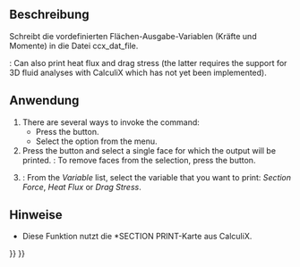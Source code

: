 <languages/>

<div lang="en" dir="ltr" class="mw-content-ltr">
{{Docnav
|[[FEM_ConstraintPlaneRotation|Constraint plane rotation]]
|[[FEM_ConstraintTransform|Constraint transform]]
|[[FEM_Workbench|FEM]]
|IconL=FEM_ConstraintPlaneRotation.svg
|IconR=FEM_ConstraintTransform.svg
|IconC=Workbench_FEM.svg
}}
</div>

<div lang="en" dir="ltr" class="mw-content-ltr">
{{GuiCommandContainer|
{{GuiCommand
|Name=FEM ConstraintSectionPrint
|MenuLocation=Model → Geometrical Analysis Features → Section Print Feature
|Workbenches=[[FEM_Workbench|FEM]]
|Version=0.19
|SeeAlso=
}}
{{GuiCommandFemInfo
|Solvers=CalculiX
}}
}}
</div>

<span id="Description"></span>
==Beschreibung==

Schreibt die vordefinierten Flächen-Ausgabe-Variablen (Kräfte und Momente) in die Datei ccx_dat_file.

<div lang="en" dir="ltr" class="mw-content-ltr">
{{Version|1.0}}: Can also print heat flux and drag stress (the latter requires the support for 3D fluid analyses with CalculiX which has not yet been implemented).
</div>

<span id="Usage"></span>
==Anwendung==

<div lang="en" dir="ltr" class="mw-content-ltr">
# There are several ways to invoke the command:
#* Press the {{Button|[[Image:FEM_ConstraintSectionPrint.svg|16px]] [[FEM_ConstraintSectionPrint|Section Print Feature]]}} button.
#* Select the {{MenuCommand|Model → Geometrical Analysis Features → [[Image:FEM_ConstraintSectionPrint.svg|16px]] Section Print Feature}} option from the menu.
# Press the {{Button|Add}} button and select a single face for which the output will be printed. {{Version|1.1}}: To remove faces from the selection, press the {{Button|Remove}} button.
# {{Version|1.0}}: From the ''Variable'' list, select the variable that you want to print: ''Section Force'', ''Heat Flux'' or ''Drag Stress''.
</div>

<span id="Notes"></span>
==Hinweise== 

* Diese Funktion nutzt die *SECTION PRINT-Karte aus CalculiX.


<div lang="en" dir="ltr" class="mw-content-ltr">
{{Docnav
|[[FEM_ConstraintPlaneRotation|Constraint plane rotation]]
|[[FEM_ConstraintTransform|Constraint transform]]
|[[FEM_Workbench|FEM]]
|IconL=FEM_ConstraintPlaneRotation.svg
|IconR=FEM_ConstraintTransform.svg
|IconC=Workbench_FEM.svg
}}
</div>

{{FEM_Tools_navi{{#translation:}}}}
{{Userdocnavi{{#translation:}}}}